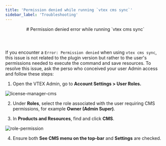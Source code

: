 ```yaml
---
title: 'Permission denied while running `vtex cms sync`'
sidebar_label: 'Troubleshooting'
---
```



<header>
# Permission denied error while running `vtex cms sync`
</header>

If you encounter a `Error: Permission denied` when using `vtex cms sync`, this issue is not related to the plugin version but rather to the user's permissions needed to execute the command and save resources.
To resolve this issue, ask the perso who conceived your user Admin access and follow these steps:

1. Open the VTEX Admin, go to **Account Settings > User Roles.**

![license-manager-cms](https://vtexhelp.vtexassets.com/assets/docs/src/cms-license-manager___57f69d96f44f3d29413f2651df7d98c8.png)

2. Under **Roles**, select the role associated with the user requiring CMS permissions, for example **Owner (Admin Super)**.

3. In **Products and Resources**, find and click **CMS**.

![role-permission](https://vtexhelp.vtexassets.com/assets/docs/src/cms-license-manager-role___f67a8717b5411664dd29cfa9de1764bc.gif)

4. Ensure both **See CMS menu on the top-bar** and **Settings** are checked.